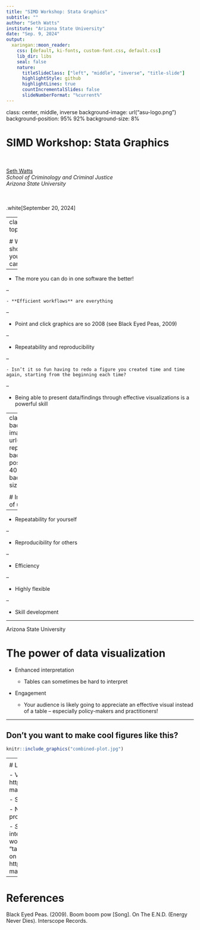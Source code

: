```yaml
---
title: "SIMD Workshop: Stata Graphics"
subtitle: ""
author: "Seth Watts"
institute: "Arizona State University"
date: "Sep. 9, 2024"
output:
  xaringan::moon_reader:
    css: [default, ki-fonts, custom-font.css, default.css]
    lib_dir: libs
    seal: false
    nature:
      titleSlideClass: ["left", "middle", "inverse", "title-slide"]
      highlightStyle: github
      highlightLines: true
      countIncrementalSlides: false
      slideNumberFormat: "%current%"
---
```

class: center, middle, inverse
background-image: url("asu-logo.png")
background-position: 95% 92%
background-size: 8%


# SIMD Workshop: Stata Graphics

<br>

[Seth Watts](https://sethwatts.quarto.pub/sbw/)  
*School of Criminology and Criminal Justice*  
*Arizona State University*

<br>
<br>
.white[September 20, 2024]

---
class: top

<div class="footer">
  Arizona State University
</div>

# Why should you care?

--

- The more you can do in one software the better!

--

    - **Efficient workflows** are everything
    
--

- Point and click graphics are so 2008 (see Black Eyed Peas, 2009)

--

- Repeatability and reproducibility

--

    - Isn’t it so fun having to redo a figure you created time and time again, starting from the beginning each time?
    
--

- Being able to present data/findings through effective visualizations is a powerful skill

---
class: top
background-image: url(repeat-reproduce.jpg)
background-position: 95% 40%
background-size: 50%

<div class="footer">
  Arizona State University
</div>

# Importance of using code 

--

- Repeatability for yourself

--

- Reproducibility for others

--

- Efficiency

--

- Highly flexible

--

- Skill development

---

<div class="footer">
  Arizona State University
</div>

# The power of data visualization

- Enhanced interpretation

  - Tables can sometimes be hard to interpret

- Engagement 

  - Your audience is likely going to appreciate an effective visual instead of a table – especially policy-makers and practitioners!

---

## Don't you want to make cool figures like this?

```r
knitr::include_graphics("combined-plot.jpg")
```


---
<div class="footer">
  Arizona State University
</div>

# Let's walk through some code

- Visit my Github repository: https://github.com/sBwatts/figure-making-stata

  - See “figure-making-stata.do”

  - Note: I consider this a work in progress and will update/add to it

- *Shameless plug* – If you are interested in how to make wonderful tables in Stata see my “table-making-stata” repository on Github for some tips: https://github.com/sBwatts/table-making-stata 

---

# References

Black Eyed Peas. (2009). Boom boom pow [Song]. On The E.N.D. (Energy Never Dies). Interscope Records.
